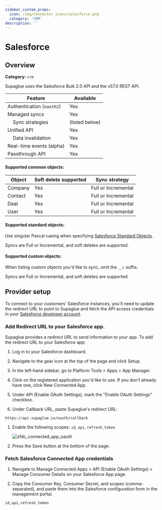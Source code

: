 ```yaml
---
sidebar_custom_props:
  icon: /img/connector_icons/salesforce.png
  category: 'CRM'
description: ''
---
```


# Salesforce

## Overview

**Category:** `crm`

Supaglue uses the Salesforce Bulk 2.0 API and the v57.0 REST API.

| Feature                              | Available      |
| ------------------------------------ | -------------- |
| Authentication (`oauth2`)            | Yes            |
| Managed syncs                        | Yes            |
| &nbsp;&nbsp;&nbsp; Sync strategies   | (listed below) |
| Unified API                          | Yes            |
| &nbsp;&nbsp;&nbsp; Data invalidation | Yes            |
| Real-time events (alpha)             | Yes            |
| Passthrough API                      | Yes            |

#### Supported common objects:

| Object  | Soft delete supported | Sync strategy       |
| ------- | --------------------- | ------------------- |
| Company | Yes                   | Full or Incremental |
| Contact | Yes                   | Full or Incremental |
| Deal    | Yes                   | Full or Incremental |
| User    | Yes                   | Full or Incremental |

#### Supported standard objects:

Use singular Pascal casing when specifying [Salesforce Standard Objects](https://developer.salesforce.com/docs/atlas.en-us.object_reference.meta/object_reference/sforce_api_objects_list.htm).

Syncs are Full or Incremental, and soft deletes are supported.

#### Supported custom objects:

When listing custom objects you'd like to sync, omit the `__c` suffix.

Syncs are Full or Incremental, and soft deletes are supported.

## Provider setup


To connect to your customers' Salesforce instances, you'll need to update the redirect URL to point to Supaglue and fetch the API access credentials in your [Salesforce developer account](https://developer.salesforce.com).

### Add Redirect URL to your Salesforce app.

Supaglue provides a redirect URL to send information to your app. To add the redirect URL to your Salesforce app:

1. Log in to your Salesforce dashboard.

1. Navigate to the gear icon at the top of the page and click Setup.

1. In the left-hand sidebar, go to Platform Tools > Apps > App Manager.

1. Click on the registered application you'd like to use. If you don't already have one, click New Connected App.

1. Under API (Enable OAuth Settings), mark the "Enable OAuth Settings" checkbox.

1. Under Callback URL, paste Supaglue's redirect URL:

  ```
  https://api.supaglue.io/oauth/callback
  ```

1. Enable the following scopes: `id`, `api`, `refresh_token`

   <BrowserWindow url="acmecorp.my.salesforce.com/app/mgmt/forceconnectedapp/forceAppEdit.apexp">

   ![sfdc_connected_app_oauth](/img/sfdc_connected_app_oauth.png 'sfdc connected app oauth')

   </BrowserWindow>

1. Press the Save button at the bottom of the page.

### Fetch Salesforce Connected App credentials

1. Navigate to Manage Connected Apps > API (Enable OAuth Settings) > Manage Consumer Details on your Salesforce App page.

1. Copy the Consumer Key, Consumer Secret, and scopes (comma-separated), and paste them into the Salesforce configuration form in the management portal.

  ```
  id,api,refresh_token
  ```